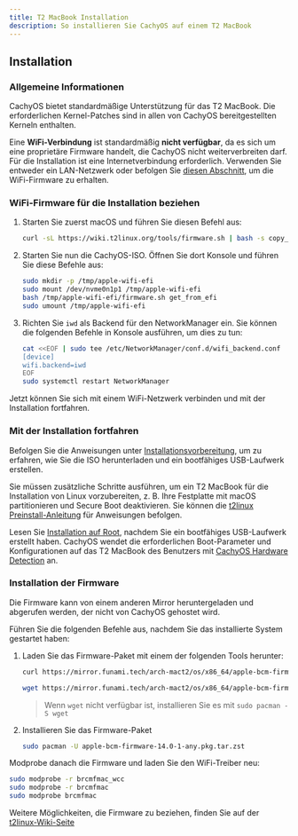 ```yaml
---
title: T2 MacBook Installation
description: So installieren Sie CachyOS auf einem T2 MacBook
---
```



## Installation

### Allgemeine Informationen

CachyOS bietet standardmäßige Unterstützung für das T2 MacBook. Die erforderlichen Kernel-Patches sind in allen von CachyOS bereitgestellten Kerneln enthalten.

Eine **WiFi-Verbindung** ist standardmäßig **nicht verfügbar**, da es sich um eine proprietäre Firmware handelt, die CachyOS nicht weiterverbreiten darf.
Für die Installation ist eine Internetverbindung erforderlich. Verwenden Sie entweder ein LAN-Netzwerk oder befolgen Sie [diesen Abschnitt](#wifi-firmware-für-die-installation-beziehen), um die WiFi-Firmware zu erhalten.

### WiFi-Firmware für die Installation beziehen

<Steps>

1. Starten Sie zuerst macOS und führen Sie diesen Befehl aus:
    ```sh
    curl -sL https://wiki.t2linux.org/tools/firmware.sh | bash -s copy_to_efi
    ```

2. Starten Sie nun die CachyOS-ISO. Öffnen Sie dort Konsole und führen Sie diese Befehle aus:
    ```sh
    sudo mkdir -p /tmp/apple-wifi-efi
    sudo mount /dev/nvme0n1p1 /tmp/apple-wifi-efi
    bash /tmp/apple-wifi-efi/firmware.sh get_from_efi
    sudo umount /tmp/apple-wifi-efi
    ```

3. Richten Sie `iwd` als Backend für den NetworkManager ein. Sie können die folgenden Befehle in Konsole ausführen, um dies zu tun:
    ```sh
    cat <<EOF | sudo tee /etc/NetworkManager/conf.d/wifi_backend.conf
    [device]
    wifi.backend=iwd
    EOF
    sudo systemctl restart NetworkManager
    ```

</Steps>

Jetzt können Sie sich mit einem WiFi-Netzwerk verbinden und mit der Installation fortfahren.

### Mit der Installation fortfahren

Befolgen Sie die Anweisungen unter [Installationsvorbereitung](/de/installation/installation_prepare#erstellen-eines-bootfähigen-cachyos-usb-laufwerks), um zu erfahren, wie Sie
die ISO herunterladen und ein bootfähiges USB-Laufwerk erstellen.

Sie müssen zusätzliche Schritte ausführen, um ein T2 MacBook für die Installation von Linux vorzubereiten, z. B. Ihre Festplatte mit macOS partitionieren und Secure Boot deaktivieren. Sie können die [t2linux Preinstall-Anleitung](https://wiki.t2linux.org/guides/preinstall/) für Anweisungen befolgen.

Lesen Sie [Installation auf Root](/de/installation/installation_on_root), nachdem Sie ein bootfähiges USB-Laufwerk erstellt haben.
CachyOS wendet die erforderlichen Boot-Parameter und Konfigurationen auf das T2 MacBook des Benutzers mit [CachyOS Hardware Detection](/de/features/chwd) an.

### Installation der Firmware

Die Firmware kann von einem anderen Mirror heruntergeladen und abgerufen werden, der nicht von CachyOS gehostet wird.

Führen Sie die folgenden Befehle aus, nachdem Sie das installierte System gestartet haben:

<Steps>

1. Laden Sie das Firmware-Paket mit einem der folgenden Tools herunter:

    <Tabs>

    <TabItem label="mit curl">

    ```sh
    curl https://mirror.funami.tech/arch-mact2/os/x86_64/apple-bcm-firmware-14.0-1-any.pkg.tar.zst -o apple-bcm-firmware-14.0-1-any.pkg.tar.zst
    ```

    </TabItem>
    <TabItem label="mit wget">

    ```sh
    wget https://mirror.funami.tech/arch-mact2/os/x86_64/apple-bcm-firmware-14.0-1-any.pkg.tar.zst
    ```
    > Wenn `wget` nicht verfügbar ist, installieren Sie es mit `sudo pacman -S wget`

    </TabItem>
    </Tabs>

2. Installieren Sie das Firmware-Paket
    ```sh
    sudo pacman -U apple-bcm-firmware-14.0-1-any.pkg.tar.zst
    ```

</Steps>

Modprobe danach die Firmware und laden Sie den WiFi-Treiber neu:
```bash
sudo modprobe -r brcmfmac_wcc
sudo modprobe -r brcmfmac
sudo modprobe brcmfmac
```

Weitere Möglichkeiten, die Firmware zu beziehen, finden Sie auf der [t2linux-Wiki-Seite](https://wiki.t2linux.org/guides/wifi-bluetooth/)
